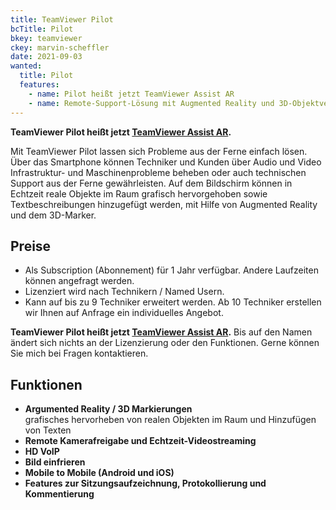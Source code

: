 ```yaml
---
title: TeamViewer Pilot
bcTitle: Pilot
bkey: teamviewer
ckey: marvin-scheffler
date: 2021-09-03
wanted:
  title: Pilot
  features:
    - name: Pilot heißt jetzt TeamViewer Assist AR
    - name: Remote-Support-Lösung mit Augmented Reality und 3D-Objektverfolgung (räumliche Markierungen)
---
```




<Intro>

**TeamViewer Pilot heißt jetzt [TeamViewer Assist AR](/hersteller/teamviewer/assist-ar/).**

Mit TeamViewer Pilot lassen sich Probleme aus der Ferne einfach lösen. Über das Smartphone können Techniker und Kunden über Audio und Video Infrastruktur- und Maschinenprobleme beheben oder auch technischen Support aus der Ferne gewährleisten. Auf dem Bildschirm können in Echtzeit reale Objekte im Raum grafisch hervorgehoben sowie Textbeschreibungen hinzugefügt werden, mit Hilfe von Augmented Reality und dem 3D-Marker.


</Intro>

<TOC />



## Preise

- Als Subscription (Abonnement) für 1 Jahr verfügbar. Andere Laufzeiten können angefragt werden.
- Lizenziert wird	nach Technikern / Named Usern.
- Kann auf bis zu 9 Techniker erweitert werden. Ab 10 Techniker erstellen wir Ihnen auf Anfrage ein individuelles Angebot.


<Info>

**TeamViewer Pilot heißt jetzt [TeamViewer Assist AR](/hersteller/teamviewer/assist-ar/).** Bis auf den Namen ändert sich nichts an der Lizenzierung oder den Funktionen. Gerne können Sie mich bei Fragen kontaktieren.

</Info>


## Funktionen

- **Argumented Reality / 3D Markierungen** <br/> grafisches hervorheben von realen Objekten im Raum und Hinzufügen von Texten
- **Remote Kamerafreigabe und Echtzeit-Videostreaming**
- **HD VoIP**
- **Bild einfrieren**
- **Mobile to Mobile (Android und iOS)**
- **Features zur Sitzungsaufzeichnung, Protokollierung und Kommentierung**
